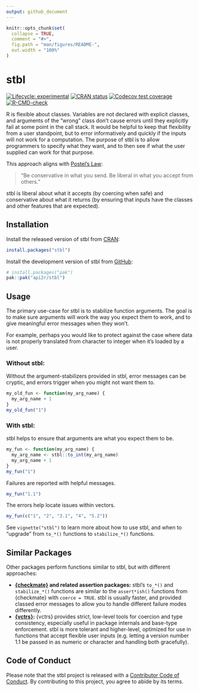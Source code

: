 ```yaml
---
output: github_document
---
```


<!-- README.md is generated from README.Rmd. Please edit that file -->

```r
knitr::opts_chunk$set(
  collapse = TRUE,
  comment = "#>",
  fig.path = "man/figures/README-",
  out.width = "100%"
)
```

# stbl

<!-- badges: start -->
[![Lifecycle: experimental](https://img.shields.io/badge/lifecycle-experimental-orange.svg)](https://lifecycle.r-lib.org/articles/stages.html#experimental)
[![CRAN status](https://www.r-pkg.org/badges/version/stbl)](https://CRAN.R-project.org/package=stbl)
[![Codecov test coverage](https://codecov.io/gh/api2r/stbl/branch/main/graph/badge.svg)](https://app.codecov.io/gh/api2r/stbl?branch=main)
[![R-CMD-check](https://github.com/api2r/stbl/actions/workflows/R-CMD-check.yaml/badge.svg)](https://github.com/api2r/stbl/actions/workflows/R-CMD-check.yaml)
<!-- badges: end -->

R is flexible about classes.
Variables are not declared with explicit classes, and arguments of the "wrong" class don't cause errors until they explicitly fail at some point in the call stack.
It would be helpful to keep that flexibility from a user standpoint, but to error informatively and quickly if the inputs will not work for a computation.
The purpose of stbl is to allow programmers to specify what they want, and to then see if what the user supplied can work for that purpose.

This approach aligns with [Postel's Law](https://en.wikipedia.org/wiki/Robustness_principle):

> "Be conservative in what you send. Be liberal in what you accept from others."

stbl is liberal about what it accepts (by coercing when safe) and conservative about what it returns (by ensuring that inputs have the classes and other features that are expected).

## Installation

Install the released version of stbl from [CRAN](https://cran.r-project.org/):

``` r
install.packages("stbl")
```
::: {.pkgdown-devel}
Install the development version of stbl from [GitHub](https://github.com/):

``` r
# install.packages("pak")
pak::pak("api2r/stbl")
```
:::

## Usage

The primary use-case for stbl is to stabilize function arguments. 
The goal is to make sure arguments will work the way you expect them to work, and to give meaningful error messages when they won't.

For example, perhaps you would like to protect against the case where data is not properly translated from character to integer when it's loaded by a user.

### Without stbl:

Without the argument-stabilizers provided in stbl, error messages can be cryptic, and errors trigger when you might not want them to.

```r
my_old_fun <- function(my_arg_name) {
  my_arg_name + 1
}
my_old_fun("1")
```

### With stbl:

stbl helps to ensure that arguments are what you expect them to be.

```r
my_fun <- function(my_arg_name) {
  my_arg_name <- stbl::to_int(my_arg_name)
  my_arg_name + 1
}
my_fun("1")
```

Failures are reported with helpful messages.

```r
my_fun("1.1")
```

The errors help locate issues within vectors.

```r
my_fun(c("1", "2", "3.1", "4", "5.2"))
```

See `vignette("stbl")` to learn more about how to use stbl, and when to "upgrade" from `to_*()` functions to `stabilize_*()` functions.

## Similar Packages

Other packages perform functions similar to stbl, but with different approaches:

- **[{checkmate}](https://mllg.github.io/checkmate/) and related assertion packages:** stbl's `to_*()` and `stabilize_*()` functions are similar to the `assert*ish()` functions from {checkmate} with `coerce = TRUE`. stbl is usually faster, and provided classed error messages to allow you to handle different failure modes differently.
- **[{vctrs}](https://vctrs.r-lib.org/):** {vctrs} provides strict, low-level tools for coercion and type consistency, especially useful in package internals and base-type enforcement. stbl is more tolerant and higher-level, optimized for use in functions that accept flexible user inputs (e.g. letting a version number 1.1 be passed in as numeric or character and handling both gracefully).

## Code of Conduct

Please note that the stbl project is released with a [Contributor Code of Conduct](https://api2r.github.io/stbl/CODE_OF_CONDUCT.html). By contributing to this project, you agree to abide by its terms.

